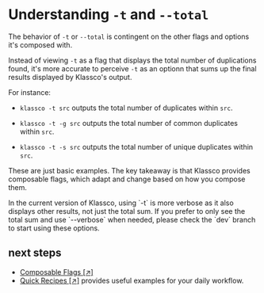 

# Understanding `-t` and `--total`
The behavior of `-t` or `--total` is contingent on the other flags and options
it's composed with.

Instead of viewing `-t` as a flag that displays the total number of
duplications found, it's more accurate to perceive `-t` as an optionn that
sums up the final results displayed by Klassco's output.

For instance:

- `klassco -t src` outputs the total number of duplicates within `src`.

- `klassco -t -g src` outputs the total number of common duplicates within `src`.

- `klassco -t -s src` outputs the total number of unique duplicates within `src`.


These are just basic examples. The key takeaway is that Klassco provides
composable flags, which adapt and change based on how you compose them.


<Callout type="info">
In the current version of Klassco, using `-t` is more verbose as it also
displays other results, not just the total sum. If you prefer to only see the
total sum and use `--verbose` when needed, please check the `dev` branch to
start using these options.
</Callout>


## next steps
- [Composable Flags [&#8599;]](../core-concepts/key-features)
- [Quick Recipes [&#8599;]](../basic-usage/quick-recipes) provides useful
  examples for your daily workflow.

